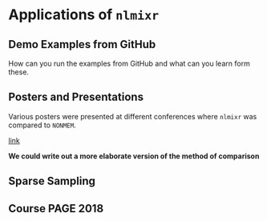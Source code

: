 # Applications of `nlmixr` {#applications}




## Demo Examples from GitHub
How can you run the examples from GitHub and what can you learn form these.



## Posters and Presentations
Various posters were presented at different conferences where `nlmixr` was compared to `NONMEM`.



[link](https://github.com/nlmixrdevelopment/nlmixr_bookdown/poster/PosterACoP2016.pdf)


**We could write out a more elaborate version of the method of comparison**


## Sparse Sampling





## Course PAGE 2018
